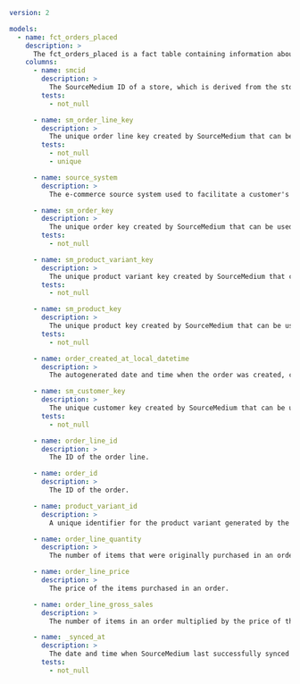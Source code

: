 ```yaml
version: 2

models:
  - name: fct_orders_placed
    description: >
      The fct_orders_placed is a fact table containing information about orders placed by customers.
    columns:
      - name: smcid
        description: >
          The SourceMedium ID of a store, which is derived from the store's myshopify.com domain.
        tests:
          - not_null

      - name: sm_order_line_key
        description: >
          The unique order line key created by SourceMedium that can be used to join order line dimensions to related tables.
        tests:
          - not_null
          - unique

      - name: source_system
        description: >
          The e-commerce source system used to facilitate a customer's order.

      - name: sm_order_key
        description: >
          The unique order key created by SourceMedium that can be used to join order dimensions to related tables.
        tests:
          - not_null

      - name: sm_product_variant_key
        description: >
          The unique product variant key created by SourceMedium that can be used to join product variant dimensions to related tables.
        tests:
          - not_null

      - name: sm_product_key
        description: >
          The unique product key created by SourceMedium that can be used to join product dimensions to related tables.
        tests:
          - not_null

      - name: order_created_at_local_datetime
        description: >
          The autogenerated date and time when the order was created, converted to the reporting timezone configured in SourceMedium.

      - name: sm_customer_key
        description: >
          The unique customer key created by SourceMedium that can be used to join customer dimensions to related tables.
        tests:
          - not_null

      - name: order_line_id
        description: >
          The ID of the order line.

      - name: order_id
        description: >
          The ID of the order.

      - name: product_variant_id
        description: >
          A unique identifier for the product variant generated by the source_system.

      - name: order_line_quantity
        description: >
          The number of items that were originally purchased in an order.

      - name: order_line_price
        description: >
          The price of the items purchased in an order.

      - name: order_line_gross_sales
        description: >
          The number of items in an order multiplied by the price of those items.

      - name: _synced_at
        description: >
          The date and time when SourceMedium last successfully synced the row of data.
        tests:
          - not_null
```